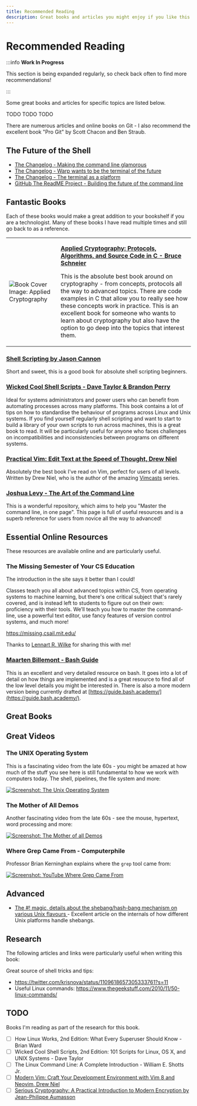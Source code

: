 ```yaml
---
title: Recommended Reading
description: Great books and articles you might enjoy if you like this book!
---
```


# Recommended Reading

:::info **Work In Progress**

This section is being expanded regularly, so check back often to find more recommendations!

:::

Some great books and articles for specific topics are listed below.

TODO TODO TODO

There are numerous articles and online books on Git - I also recommend the excellent book "Pro Git" by Scott Chacon and Ben Straub.

## The Future of the Shell

- [The Changelog - Making the command line glamorous](https://changelog.com/gotime/222)
- [The Changelog - Warp wants to be the terminal of the future](https://changelog.com/podcast/487)
- [The Changelog - The terminal as a platform](https://changelog.com/podcast/511)
- [GitHub The ReadME Project - Building the future of the command line](https://github.com/readme/featured/future-of-the-command-line)

## Fantastic Books

Each of these books would make a great addition to your bookshelf if you are a technologist. Many of these books I have read multiple times and still go back to as a reference.


<table>
  <tr>
    <td><img style={{width: '480px'}} alt="Book Cover Image: Applied Cryptography" src={require('./images/applied-cryptography.jpeg').default} /></td>
    <td>
      <p><strong><a href="https://www.amazon.com/Applied-Cryptography-Protocols-Algorithms-Source/dp/0471117099">Applied Cryptography: Protocols, Algorithms, and Source Code in C - Bruce Schneier</a></strong></p>
      <p>This is the absolute best book around on cryptography - from concepts, protocols all the way to advanced topics. There are code examples in C that allow you to really see how these concepts work in practice. This is an excellent book for someone who wants to learn about cryptography but also have the option to go deep into the topics that interest them.</p>
    </td>
  </tr>
</table>

### [Shell Scripting by Jason Cannon](https://www.amazon.com/Shell-Scripting-Automate-Command-Programming-ebook/dp/B015FZAXU6)

Short and sweet, this is a good book for absolute shell scripting beginners.

### [Wicked Cool Shell Scripts - Dave Taylor & Brandon Perry](https://nostarch.com/wcss2)

Ideal for systems administrators and power users who can benefit from automating processes across many platforms. This book contains a lot of tips on how to standardise the behaviour of programs across Linux and Unix systems. If you find yourself regularly shell scripting and want to start to build a library of your own scripts to run across machines, this is a great book to read. It will be particularly useful for anyone who faces challenges on incompatibilities and inconsistencies between programs on different systems.

### [Practical Vim: Edit Text at the Speed of Thought, Drew Niel](https://www.amazon.com/Practical-Vim-Thought-Pragmatic-Programmers/dp/1934356980)

Absolutely the best book I've read on Vim, perfect for users of all levels. Written by Drew Niel, who is the author of the amazing [Vimcasts](http://vimcasts.org/) series.

### [Joshua Levy - The Art of the Command Line](https://github.com/jlevy/the-art-of-command-line)

This is a wonderful repository, which aims to help you "Master the command line, in one page". This page is full of useful resources and is a superb reference for users from novice all the way to advanced!


## Essential Online Resources

These resources are available online and are particularly useful.

### The Missing Semester of Your CS Education

The introduction in the site says it better than I could!

Classes teach you all about advanced topics within CS, from operating systems to machine learning, but there's one critical subject that's rarely covered, and is instead left to students to figure out on their own: proficiency with their tools. We’ll teach you how to master the command-line, use a powerful text editor, use fancy features of version control systems, and much more!

https://missing.csail.mit.edu/

Thanks to [Lennart R. Wilke](https://www.linkedin.com/in/lrwilke/) for sharing this with me!

### [Maarten Billemont - Bash Guide](http://mywiki.wooledge.org/BashGuide)

This is an excellent and very detailed resource on bash. It goes into a lot of detail on how things are implemented and is a great resource to find all of the low level details you might be interested in. There is also a more modern version being currently drafted at [https://guide.bash.academy/](https://guide.bash.academy/).

## Great Books

## Great Videos

### The UNIX Operating System

This is a fascinating video from the late 60s - you might be amazed at how much of the stuff you see here is still fundamental to how we work with computers today. The shell, pipelines, the file system and more:

[![Screenshot: The Unix Operating System](./images/atat-the-unix-operating-system.png)](https://www.youtube.com/watch?v=tc4ROCJYbm0)

### The Mother of All Demos

Another fascinating video from the late 60s - see the mouse, hypertext, word processing and more:

[![Screenshot: The Mother of all Demos](./images/the-mother-of-all-demos.png)](https://www.youtube.com/watch?v=yJDv-zdhzMY)

### Where Grep Came From - Computerphile

Professor Brian Kerninghan explains where the `grep` tool came from:

[![Screenshot: YouTube Where Grep Came From](./images/youtube-where-grep-came-from.png)](https://www.youtube.com/watch?v=NTfOnGZUZDk)

## Advanced

- [The #! magic, details about the shebang/hash-bang mechanism on various Unix flavours
](https://www.in-ulm.de/~mascheck/various/shebang) - Excellent article on the internals of how different Unix platforms handle shebangs.

## Research

The following articles and links were particularly useful when writing this book:

Great source of shell tricks and tips:

- https://twitter.com/krisnova/status/1109618657305333761?s=11
- Useful Linux commands: https://www.thegeekstuff.com/2010/11/50-linux-commands/

## TODO

Books I'm reading as part of the research for this book.

- [ ] How Linux Works, 2nd Edition: What Every Superuser Should Know - Brian Ward
- [ ] Wicked Cool Shell Scripts, 2nd Edition: 101 Scripts for Linux, OS X, and UNIX Systems - Dave Taylor
- [ ] The Linux Command Line: A Complete Introduction - William E. Shotts Jr.
- [ ] [Modern Vim: Craft Your Development Environment with Vim 8 and Neovim, Drew Niel](https://pragprog.com/book/modvim/modern-vim)
- [ ] [Serious Cryptography: A Practical Introduction to Modern Encryption by Jean-Philippe Aumasson](https://smile.amazon.com/Serious-Cryptography-Practical-Introduction-Encryption/dp/1593278268/ref=tmm_pap_swatch_0?_encoding=UTF8&qid=&sr=)
